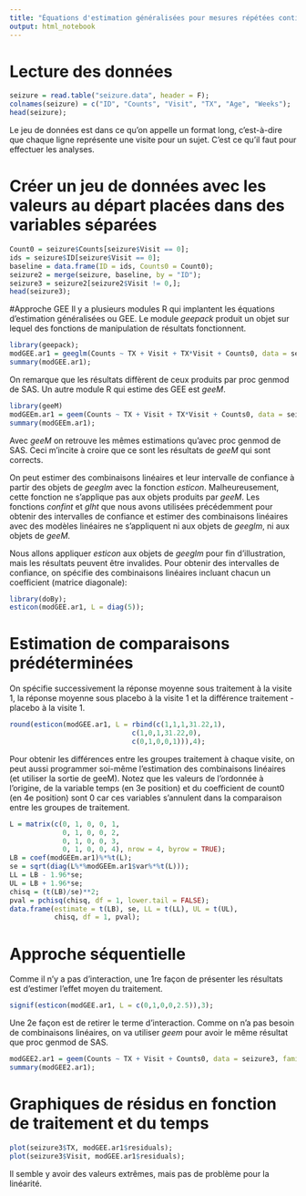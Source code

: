 ```yaml
---
title: "Équations d'estimation généralisées pour mesures répétées continues"
output: html_notebook
---
```


# Lecture des données

```r
seizure = read.table("seizure.data", header = F);
colnames(seizure) = c("ID", "Counts", "Visit", "TX", "Age", "Weeks");
head(seizure);
```
Le jeu de données est dans ce qu'on appelle un format long, c'est-à-dire
que chaque ligne représente une visite pour un sujet. C'est ce qu'il
faut pour effectuer les analyses.

# Créer un jeu de données avec les valeurs au départ placées dans des variables séparées
```r
Count0 = seizure$Counts[seizure$Visit == 0];
ids = seizure$ID[seizure$Visit == 0];
baseline = data.frame(ID = ids, Counts0 = Count0);
seizure2 = merge(seizure, baseline, by = "ID");
seizure3 = seizure2[seizure2$Visit != 0,];
head(seizure3);
```
#Approche GEE
Il y a plusieurs modules R qui implantent les équations d'estimation généralisées ou GEE. Le module *geepack* produit un objet sur lequel des fonctions de manipulation de résultats fonctionnent.
```r
library(geepack);
modGEE.ar1 = geeglm(Counts ~ TX + Visit + TX*Visit + Counts0, data = seizure3, family = gaussian, id = ID, corstr = "ar1");
summary(modGEE.ar1);
```
On remarque que les résultats diffèrent de ceux produits par proc genmod de SAS. Un autre module R qui estime des GEE est *geeM*.
```r
library(geeM)
modGEEm.ar1 = geem(Counts ~ TX + Visit + TX*Visit + Counts0, data = seizure3, family = gaussian, id = ID, corstr = "ar1");
summary(modGEEm.ar1);
```
Avec *geeM* on retrouve les mêmes estimations qu'avec proc genmod de SAS. Ceci m'incite à croire que ce sont les résultats de *geeM* qui sont corrects.

On peut estimer des combinaisons linéaires et leur intervalle de confiance à partir des objets de *geeglm* avec la fonction *esticon*. Malheureusement, cette fonction ne s'applique pas aux objets produits par *geeM*. Les fonctions *confint* et *glht* que nous avons utilisées précédemment pour obtenir des intervalles de confiance et estimer des combinaisons linéaires avec des modèles linéaires ne s'appliquent ni aux objets de *geeglm*, ni aux objets de *geeM*.

Nous allons appliquer *esticon* aux objets de *geeglm* pour fin d'illustration, mais les résultats peuvent être invalides. Pour obtenir des intervalles de confiance, on spécifie des combinaisons linéaires incluant chacun un coefficient (matrice diagonale):
```r
library(doBy);
esticon(modGEE.ar1, L = diag(5));
```

# Estimation de comparaisons prédéterminées
On spécifie successivement la réponse moyenne sous traitement à la visite 1, la réponse moyenne sous placebo à la visite 1 et la différence traitement - placebo à la visite 1.
```r
round(esticon(modGEE.ar1, L = rbind(c(1,1,1,31.22,1),
                              c(1,0,1,31.22,0),
                              c(0,1,0,0,1))),4);
```
Pour obtenir les différences entre les groupes traitement à chaque visite, on peut aussi programmer soi-même l'estimation des combinaisons linéaires (et utiliser la sortie de geeM). Notez que les valeurs de l'ordonnée à l'origine, de la variable temps (en 3e position) et du coefficient de count0 (en 4e position) sont 0 car ces variables s'annulent dans la comparaison entre les groupes de traitement.
```r
L = matrix(c(0, 1, 0, 0, 1,
             0, 1, 0, 0, 2,
             0, 1, 0, 0, 3,
             0, 1, 0, 0, 4), nrow = 4, byrow = TRUE);
LB = coef(modGEEm.ar1)%*%t(L);
se = sqrt(diag(L%*%modGEEm.ar1$var%*%t(L)));
LL = LB - 1.96*se;
UL = LB + 1.96*se;
chisq = (t(LB)/se)**2;
pval = pchisq(chisq, df = 1, lower.tail = FALSE);
data.frame(estimate = t(LB), se, LL = t(LL), UL = t(UL),
           chisq, df = 1, pval);

```

# Approche séquentielle

Comme il n'y a pas d'interaction, une 1re façon de présenter les résultats est d'estimer l'effet moyen du traitement.
```r
signif(esticon(modGEE.ar1, L = c(0,1,0,0,2.5)),3);
```
Une 2e façon est de retirer le terme d'interaction. Comme on n'a pas besoin de combinaisons linéaires, on va utiliser *geem* pour avoir le même résultat que proc genmod de SAS.
```r
modGEE2.ar1 = geem(Counts ~ TX + Visit + Counts0, data = seizure3, family = gaussian, id = ID, corstr = "ar1");
summary(modGEE2.ar1);
```


# Graphiques de résidus en fonction de traitement et du temps
```r
plot(seizure3$TX, modGEE.ar1$residuals);
plot(seizure3$Visit, modGEE.ar1$residuals);
```
Il semble y avoir des valeurs extrêmes, mais pas de problème pour la linéarité.





